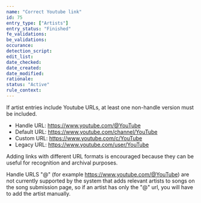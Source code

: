 ```yaml
---
name: "Correct Youtube link"
id: 75
entry_type: ["Artists"]
entry_status: "Finished"
fe_validations:
be_validations:
occurance:
detection_script:
edit_list:
date_checked:
date_created:
date_modified:
rationale:
status: "Active"
rule_context:
---
```

If artist entries include Youtube URLs, at least one non-handle version must be included.

- Handle URL: https://www.youtube.com/@YouTube
- Default URL: https://www.youtube.com/channel/YouTube
- Custom URL: https://www.youtube.com/c/YouTube
- Legacy URL: https://www.youtube.com/user/YouTube

Adding links with different URL formats is encouraged because they can be useful for recognition and archival purposes. 

Handle URLS "@" (for example https://www.youtube.com/@YouTube) are not currently supported by the system that adds relevant artists to songs on the song submission page, so if an artist has only the "@" url, you will have to add the artist manually. 